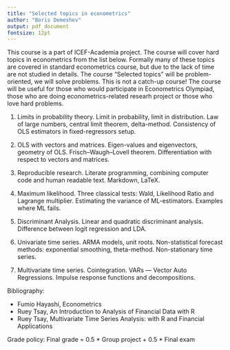 ```yaml
---
title: "Selected topics in econometrics"
author: "Boris Demeshev"
output: pdf_document
fontsize: 12pt
---
```


This course is a part of ICEF-Academia project. The course will cover hard topics in econometrics from the list below. Formally many of these topics are covered in standard econometrics course, but due to the lack of time are not studied in details. The course "Selected topics" will be problem-oriented, we will solve problems. This is not a catch-up course! The course will be useful for those who would participate in Econometrics Olympiad, those who are doing econometrics-related researh project or those who love hard problems.

1. Limits in probability theory. Limit in probability, limit in distribution. Law of large numbers, central limit theorem, delta-method. 
Consistency of OLS estimators in fixed-regressors setup. 

2. OLS with vectors and matrices. Eigen-values and eigenvectors, geometry of OLS. Frisch–Waugh–Lovell theorem. Differentiation with respect to vectors and matrices.

3. Reproducible research. Literate programming, combining computer code and human readable text. Markdown, LaTeX.

4. Maximum likelihood. Three classical tests: Wald, Likelihood Ratio and Lagrange multiplier. Estimating the variance of ML-estimators. Examples where ML fails. 

5. Discriminant Analysis. Linear and quadratic discriminant analysis. Difference between logit regression and LDA. 

6. Univariate time series. ARMA models, unit roots. Non-statistical forecast methods: exponential smoothing, theta-method. Non-stationary time series.

7. Multivariate time series. Cointegration. VARs --- Vector Auto Regressions. Impulse response functions and decompositions.


Bibliography:

* Fumio Hayashi, Econometrics
* Ruey Tsay, An Introduction to Analysis of Financial Data with R 
* Ruey Tsay, Multivariate Time Series Analysis: with R and Financial Applications

Grade policy: Final grade = 0.5 * Group project + 0.5 * Final exam
